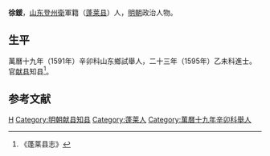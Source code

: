 '''徐鍰'''，[[山东|山东]][[登州衛|登州衛]]軍籍（[[蓬莱县|蓬莱县]]）人，[[明朝|明朝]]政治人物。

== 生平 ==
萬曆十九年（1591年）辛卯科山东鄉試舉人，二十三年（1595年）乙未科進士。官[[献县|献县]]知县<ref>《蓬莱县志》</ref>。

==参考文献==
{{reflist}}

{{明朝官员小作品}}
{{萬曆二十三年乙未科殿試金榜}}
{{DEFAULTSORT:Xu徐}}
[[Category:徐姓|H]]
[[Category:明朝献县知县|Category:明朝献县知县]]
[[Category:蓬莱人|Category:蓬莱人]]
[[Category:萬曆十九年辛卯科舉人|Category:萬曆十九年辛卯科舉人]]
